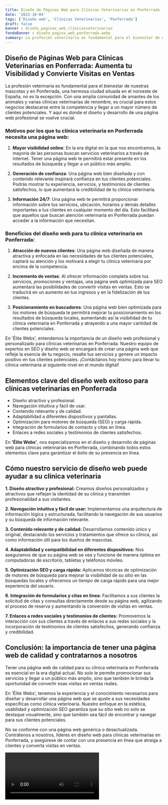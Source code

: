 ```yaml
---
title: Diseño de Páginas Web para Clínicas Veterinarias en Ponferrada
date: '2023-10-04'
tags: ['Diseño web', 'Clínicas Veterinarias', 'Ponferrada']
draft: false
banner : diseño_paginas_web_clínicasveterinarias
fondoBanner : diseño_pagina_web_ponferrada.webp
summary: La profesión veterinaria es fundamental para el bienestar de nuestras mascotas y en Ponferrada, una hermosa ciudad situada en el noroeste de España, no es la excepción. Con una amplia comunidad de amantes de los animales y varias clínicas veterinarias de renombre, es crucial para estos negocios destacarse entre la competencia y llegar a un mayor número de clientes potenciales. Y aquí es donde el diseño y desarrollo de una página web profesional se vuelve crucial.
---
```


## Diseño de Páginas Web para Clínicas Veterinarias en Ponferrada: Aumenta tu Visibilidad y Convierte Visitas en Ventas

La profesión veterinaria es fundamental para el bienestar de nuestras mascotas y en Ponferrada, una hermosa ciudad situada en el noroeste de España, no es la excepción. Con una amplia comunidad de amantes de los animales y varias clínicas veterinarias de renombre, es crucial para estos negocios destacarse entre la competencia y llegar a un mayor número de clientes potenciales. Y aquí es donde el diseño y desarrollo de una página web profesional se vuelve crucial.

### Motivos por los que tu clínica veterinaria en Ponferrada necesita una página web:

1. **Mayor visibilidad online**: En la era digital en la que nos encontramos, la mayoría de las personas buscan servicios veterinarios a través de internet. Tener una página web te permitirá estar presente en los resultados de búsqueda y llegar a un público más amplio.

2. **Generación de confianza**: Una página web bien diseñada y con contenido relevante inspirará confianza en tus clientes potenciales. Podrás mostrar tu experiencia, servicios, y testimonios de clientes satisfechos, lo que aumentará la credibilidad de tu clínica veterinaria.

3. **Información 24/7**: Una página web te permitirá proporcionar información sobre tus servicios, ubicación, horarios y demás detalles importantes a tus clientes en cualquier momento del día. Esto facilitará que aquellos que buscan atención veterinaria en Ponferrada puedan acceder a la información que necesitan.

### Beneficios del diseño web para tu clínica veterinaria en Ponferrada:

1. **Atracción de nuevos clientes**: Una página web diseñada de manera atractiva y enfocada en las necesidades de tus clientes potenciales, captará su atención y los motivará a elegir tu clínica veterinaria por encima de la competencia.

2. **Incremento de ventas**: Al ofrecer información completa sobre tus servicios, promociones y ventajas, una página web optimizada para SEO aumentará las posibilidades de convertir visitas en ventas. Esto se traducirá en un aumento en tus ingresos y en la fidelización de tus clientes.

3. **Posicionamiento en buscadores**: Una página web bien optimizada para los motores de búsqueda te permitirá mejorar tu posicionamiento en los resultados de búsqueda locales, aumentando así la visibilidad de tu clínica veterinaria en Ponferrada y atrayendo a una mayor cantidad de clientes potenciales.

En 'Élite Webs', entendemos la importancia de un diseño web profesional y personalizado para clínicas veterinarias en Ponferrada. Nuestro equipo de expertos en SEO y diseño web se encargará de crear una página web que refleje la esencia de tu negocio, resalte tus servicios y genere un impacto positivo en tus clientes potenciales. ¡Contáctanos hoy mismo para llevar tu clínica veterinaria al siguiente nivel en el mundo digital!

<GifSeo />

<Cta />

## Elementos clave del diseño web exitoso para clínicas veterinarias en Ponferrada
- Diseño atractivo y profesional.
- Navegación intuitiva y fácil de usar.
- Contenido relevante y de calidad.
- Adaptabilidad a diferentes dispositivos y pantallas.
- Optimización para motores de búsqueda (SEO) y carga rápida.
- Integración de formularios de contacto y citas en línea.
- Enlaces a redes sociales y testimonios de clientes satisfechos.

En **'Élite Webs'**, nos especializamos en el diseño y desarrollo de páginas web para clínicas veterinarias en Ponferrada, combinando todos estos elementos clave para garantizar el éxito de su presencia en línea.

## Cómo nuestro servicio de diseño web puede ayudar a su clínica veterinaria

**1. Diseño atractivo y profesional:** Creamos diseños personalizados y atractivos que reflejan la identidad de su clínica y transmiten profesionalidad a sus visitantes.

**2. Navegación intuitiva y fácil de usar:** Implementamos una arquitectura de información lógica y estructurada, facilitando la navegación de sus usuarios y su búsqueda de información relevante.

**3. Contenido relevante y de calidad:** Desarrollamos contenido único y original, destacando los servicios y tratamientos que ofrece su clínica, así como información útil para los dueños de mascotas.

**4. Adaptabilidad y compatibilidad en diferentes dispositivos:** Nos aseguramos de que su página web se vea y funcione de manera óptima en computadoras de escritorio, tabletas y teléfonos móviles.

**5. Optimización SEO y carga rápida:** Aplicamos técnicas de optimización de motores de búsqueda para mejorar la visibilidad de su sitio en las búsquedas locales y ofrecemos un tiempo de carga rápido para una mejor experiencia del usuario.

**6. Integración de formularios y citas en línea:** Facilitamos a sus clientes la solicitud de citas y consultas directamente desde su página web, agilizando el proceso de reserva y aumentando la conversión de visitas en ventas.

**7. Enlaces a redes sociales y testimonios de clientes:** Promovemos la interacción con sus clientes a través de enlaces a sus redes sociales y la incorporación de testimonios de clientes satisfechos, generando confianza y credibilidad.

## Conclusión: la importancia de tener una página web de calidad y contratarnos a nosotros

Tener una página web de calidad para su clínica veterinaria en Ponferrada es esencial en la era digital actual. No solo le permite promocionar sus servicios y llegar a un público más amplio, sino que también le brinda la oportunidad de convertir esas visitas en ventas reales.

En 'Élite Webs', tenemos la experiencia y el conocimiento necesarios para diseñar y desarrollar una página web que se ajuste a sus necesidades específicas como clínica veterinaria. Nuestro enfoque en la estética, usabilidad y optimización SEO garantiza que su sitio web no solo se destaque visualmente, sino que también sea fácil de encontrar y navegar para sus clientes potenciales.

No se conforme con una página web genérica o desactualizada. Contrátenos a nosotros, líderes en diseño web para clínicas veterinarias en Ponferrada, y asegúrese de contar con una presencia en línea que atraiga a clientes y converta visitas en ventas.

<Video />

<CtaBot job='Clínicas Veterinarias' city='Ponferrada'/>

<Gmaps query='Ponferrada+españa+maps' />